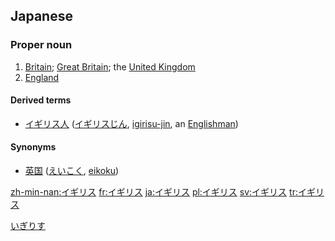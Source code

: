 ==Japanese==                                          
===Proper noun===
{{ja-pos|ka|proper|rom=igirisu|kyu=英吉利|hidx=いぎりす}}

# [[Britain]]; [[Great Britain]]; the [[United Kingdom]]
# [[England]]

====Derived terms====
*[[イギリス人]] ([[イギリスじん]], [[igirisu-jin]], an [[Englishman]])

====Synonyms====
*[[英国]] ([[えいこく]], [[eikoku]])

[[Category:ja:Countries|いぎりす]]

[[zh-min-nan:イギリス]]
[[fr:イギリス]]
[[ja:イギリス]]
[[pl:イギリス]]
[[sv:イギリス]]
[[tr:イギリス]]